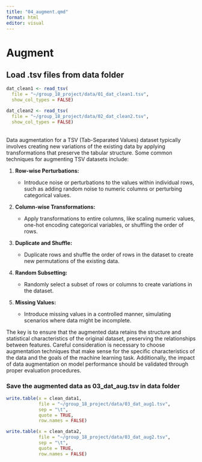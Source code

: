 ```yaml
---
title: "04_augment.qmd"
format: html
editor: visual
---
```


# Augment

## Load .tsv files from data folder 

```r
dat_clean1 <- read_tsv(
  file = "~/group_18_project/data/01_dat_clean1.tsv",
  show_col_types = FALSE)

dat_clean2 <- read_tsv(
  file = "~/group_18_project/data/02_dat_clean2.tsv",
  show_col_types = FALSE)
```

\
Data augmentation for a TSV (Tab-Separated Values) dataset typically involves creating new variations of the existing data by applying transformations that preserve the tabular structure. Some common techniques for augmenting TSV datasets include:

1.  **Row-wise Perturbations:**

    -   Introduce noise or perturbations to the values within individual rows, such as adding random noise to numeric columns or perturbing categorical values.

2.  **Column-wise Transformations:**

    -   Apply transformations to entire columns, like scaling numeric values, one-hot encoding categorical variables, or shuffling the order of rows.

3.  **Duplicate and Shuffle:**

    -   Duplicate rows and shuffle the order of rows in the dataset to create new permutations of the existing data.

4.  **Random Subsetting:**

    -   Randomly select a subset of rows or columns to create variations in the dataset.

5.  **Missing Values:**

    -   Introduce missing values in a controlled manner, simulating scenarios where data might be incomplete.

The key is to ensure that the augmented data retains the structure and statistical characteristics of the original dataset, preserving the relationships between features. Careful consideration is necessary to choose augmentation techniques that make sense for the specific characteristics of the data and the goals of the machine learning task. Additionally, the impact of data augmentation on model performance should be validated through proper evaluation procedures.

### Save the augmented data as 03_dat_aug.tsv in data folder 

```r

write.table(x = clean_data1,
            file = "~/group_18_project/data/03_dat_aug1.tsv", 
            sep = "\t", 
            quote = TRUE,
            row.names = FALSE)

write.table(x = clean_data2,
            file = "~/group_18_project/data/03_dat_aug2.tsv", 
            sep = "\t", 
            quote = TRUE,
            row.names = FALSE)
```
